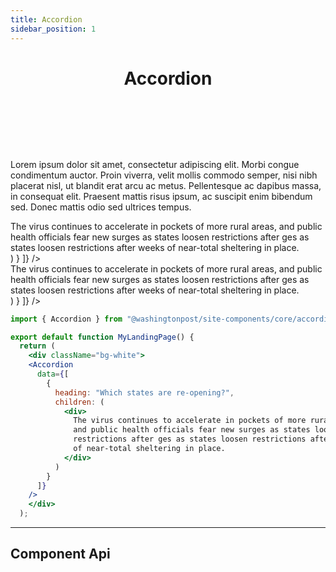 ```yaml
---
title: Accordion
sidebar_position: 1
---
```



# <Header>Accordion</Header>



<!-- Description of component -->
<p className="font-xs font-light font--subhead">
Lorem ipsum dolor sit amet, consectetur adipiscing elit. Morbi congue condimentum auctor. Proin viverra, velit mollis commodo semper, nisi nibh placerat nisl, ut blandit erat arcu ac metus. Pellentesque ac dapibus massa, in consequat elit. Praesent mattis risus ipsum, ac suscipit enim bibendum sed. Donec mattis odio sed ultrices tempus. 
</p>

<!-- Live Example of component import live component above-->

<Container Caption="click to activate accordion" className="flex-column pa-md">
  <div className="bg-white">
    <Accordion
      data={[
        {
          heading: "Which states are re-opening?",
          children: (
            <div>
              The virus continues to accelerate in pockets of more rural areas,
              and public health officials fear new surges as states loosen
              restrictions after ges as states loosen restrictions after weeks
              of near-total sheltering in place.
            </div>
          )
        }
      ]}
    />
    </div>
</Container>

<!-- Tabs between design & implementation change path if -->
<Tabs relatedUrl="design/uncategorized/accordion"/>

<Container className="pa-sm">
  <div className="bg-white">
      <Accordion
      className="w-100"
      data={[
        {
          heading: "Which states are re-opening?",
          children: (
            <div>
              The virus continues to accelerate in pockets of more rural areas,
              and public health officials fear new surges as states loosen
              restrictions after ges as states loosen restrictions after weeks
              of near-total sheltering in place.
            </div>
          )
        }
      ]}
    />
    </div>
</Container>

```jsx
import { Accordion } from "@washingtonpost/site-components/core/accordion";

export default function MyLandingPage() {
  return (
    <div className="bg-white">
    <Accordion
      data={[
        {
          heading: "Which states are re-opening?",
          children: (
            <div>
              The virus continues to accelerate in pockets of more rural areas,
              and public health officials fear new surges as states loosen
              restrictions after ges as states loosen restrictions after weeks
              of near-total sheltering in place.
            </div>
          )
        }
      ]}
    />
    </div>
  );
```


---
## Component Api

<ApiTable componentName="accordion"/>